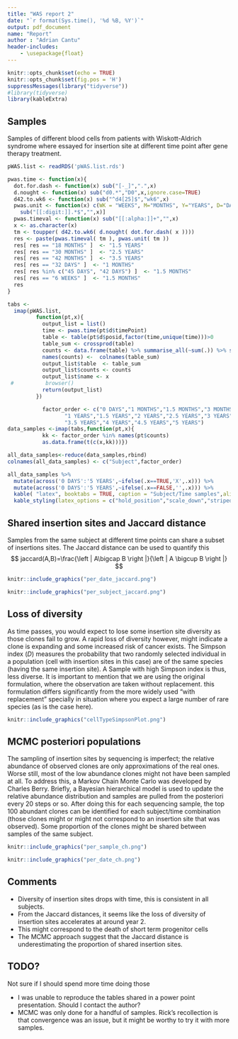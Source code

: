 ```yaml
---
title: "WAS report 2"
date: "`r format(Sys.time(), '%d %B, %Y')`"
output: pdf_document
name: "Report"
author : "Adrian Cantu"
header-includes:
    - \usepackage{float}
---
```


```r
knitr::opts_chunk$set(echo = TRUE)
knitr::opts_chunk$set(fig.pos = 'H')
suppressMessages(library("tidyverse"))
#library(tidyverse)
library(kableExtra)
```

## Samples

Samples of different blood cells from patients with Wiskott-Aldrich syndrome where essayed for insertion site at different time point after gene therapy treatment.


```r
pWAS.list <- readRDS('pWAS.list.rds')

pwas.time <- function(x){
  dot.for.dash <- function(x) sub("[-_]",".",x)
  d.nought <- function(x) sub("d0.*","D0",x,ignore.case=TRUE)
  d42.to.wk6 <- function(x) sub("^d4[25]$","wk6",x)
  pwas.unit <- function(x) c(WK = "WEEKS", M="MONTHS", Y="YEARS", D="DAYS")[
    sub("[[:digit:]].*$","",x)]
  pwas.timeval <- function(x) sub("[[:alpha:]]+","",x)
  x <- as.character(x)
  tm <- toupper( d42.to.wk6( d.nought( dot.for.dash( x ))))
  res <- paste(pwas.timeval( tm ), pwas.unit( tm ))
  res[ res == "18 MONTHS" ]  <- "1.5 YEARS"
  res[ res == "30 MONTHS" ]  <- "2.5 YEARS"
  res[ res == "42 MONTHS" ]  <- "3.5 YEARS"
  res[ res == "32 DAYS" ]  <- "1 MONTHS"
  res[ res %in% c("45 DAYS", "42 DAYS") ]  <- "1.5 MONTHS"
  res[ res == "6 WEEKS" ]  <- "1.5 MONTHS"
  res
}

tabs <-
  imap(pWAS.list,
         function(pt,x){
           output_list = list()
           time <- pwas.time(pt$d$timePoint)
           table <- table(pt$d$posid,factor(time,unique(time)))>0
           table_sum <- crossprod(table)
           counts <- data.frame(table) %>% summarise_all(~sum(.)) %>% simplify()
           names(counts) <-  colnames(table_sum)
           output_list$table  <- table_sum
           output_list$counts <- counts
           output_list$name <- x
 #          browser()
           return(output_list)
         })

           factor_order <- c("0 DAYS","1 MONTHS","1.5 MONTHS","3 MONTHS","6 MONTHS","9 MONTHS",
                  "1 YEARS","1.5 YEARS","2 YEARS","2.5 YEARS","3 YEARS",
                  "3.5 YEARS","4 YEARS","4.5 YEARS","5 YEARS")
data_samples <-imap(tabs,function(pt,x){
           kk <- factor_order %in% names(pt$counts)
           as.data.frame(t(c(x,kk)))})

all_data_samples<-reduce(data_samples,rbind)
colnames(all_data_samples) <- c("Subject",factor_order)
```


```r
all_data_samples %>% 
  mutate(across('0 DAYS':'5 YEARS',~ifelse(.x==TRUE,'X',.x))) %>%
  mutate(across('0 DAYS':'5 YEARS',~ifelse(.x==FALSE,'',.x))) %>%
  kable( "latex", booktabs = TRUE, caption = "Subject/Time samples",align = "c") %>%
  kable_styling(latex_options = c("hold_position","scale_down","striped"))
```

## Shared insertion sites and Jaccard distance

Samples from the same subject at different time points can share a subset of insertions sites. The Jaccard distance can be used to quantify this  
$$
jaccard(A,B)=\frac{\left | A\bigcap B \right |}{\left | A \bigcup B \right |}
$$


```r
knitr::include_graphics("per_date_jaccard.png")
```

```r
knitr::include_graphics("per_subject_jaccard.png")
```

## Loss of diversity

As time passes, you would expect to lose some insertion site diversity as those clones fail to grow. A rapid loss of diversity however, might indicate a clone is expanding and some increased risk of cancer exists. The Simpson index ($D$) measures the probability that two randomly selected individual in a population (cell with insertion sites in this case) are of the same species (having the same insertion site). A Sample with high Simpson index is thus, less diverse. It is important to mention that we are using the original formulation, where the observation are taken without replacement. this formulation differs significantly from the more widely used "with replacement" specially in situation where you expect a large number of rare species (as is the case here). 

```r
knitr::include_graphics("cellTypeSimpsonPlot.png")
```

## MCMC posteriori populations

The sampling of insertion sites by sequencing is imperfect; the relative abundance of observed clones are only approximations of the real ones. Worse still, most of the low abundance clones might not have been sampled at all. To address this, a Markov Chain Monte Carlo was developed by Charles Berry. Briefly, a Bayesian hierarchical model is used to update the relative abundance distribution and samples are pulled from the posteriori every 20 steps or so. After doing this for each sequencing sample, the top 100 abundant clones can be identified for each subject/time combination (those clones might or might not correspond to an insertion site that was observed). Some proportion of the clones might be shared between samples of the same subject.

```r
knitr::include_graphics("per_sample_ch.png")
```

```r
knitr::include_graphics("per_date_ch.png")
```

## Comments

* Diversity of insertion sites drops with time, this is consistent in all subjects.
* From the Jaccard distances, it seems like the loss of diversity of insertion sites accelerates at around year 2.
* This might correspond to the death of short term progenitor cells
* The MCMC approach suggest that the Jaccard distance is underestimating the proportion of shared insertion sites.

## TODO?
Not sure if I should spend more time doing those

* I was unable to reproduce the tables shared in a power point presentation. Should I contact the author?
* MCMC was only done for a handful of samples. Rick's recollection is that convergence was an issue, but it might be worthy to try it with more samples.
